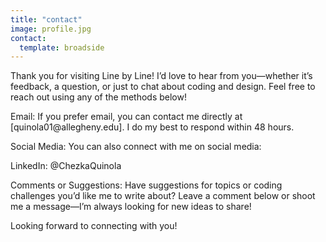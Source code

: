 ```yaml
---
title: "contact"
image: profile.jpg
contact:
  template: broadside
---
```


Thank you for visiting Line by Line! I’d love to hear from you—whether it’s feedback, a question, or just to chat about coding and design. Feel free to reach out using any of the methods below!

Email:
If you prefer email, you can contact me directly at [quinola01@allegheny.edu]. I do my best to respond within 48 hours.

Social Media:
You can also connect with me on social media:

LinkedIn: @ChezkaQuinola

Comments or Suggestions:
Have suggestions for topics or coding challenges you'd like me to write about? Leave a comment below or shoot me a message—I'm always looking for new ideas to share!

Looking forward to connecting with you!